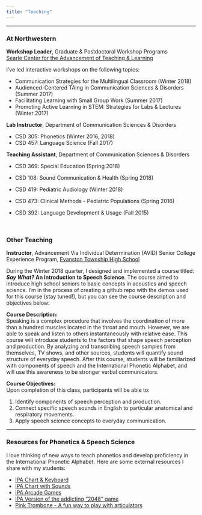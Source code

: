 ```yaml
---
title: "Teaching"
---
```

***  
  
### At Northwestern 
  
**Workshop Leader**, Graduate & Postdoctoral Workshop Programs  
[Searle Center for the Advancement of Teaching & Learning](https://www.northwestern.edu/searle/index.html)      
  
I've led interactive workshops on the following topics:  
  
* Communication Strategies for the Multilingual Classroom (Winter 2018)  
* Audienced-Centered TAing in Communication Sciences & Disorders (Summer 2017)  
* Facilitating Learning with Small Group Work (Summer 2017)  
* Promoting Active Learning in STEM: Strategies for Labs & Lectures (Winter 2017)  
  
    
**Lab Instructor**, Department of Communication Sciences & Disorders  
  
* CSD 305: Phonetics (Winter 2016, 2018)  
* CSD 457: Language Science (Fall 2017)  
  
    
**Teaching Assistant**, Department of Communication Sciences & Disorders  
  
* CSD 369: Special Education (Spring 2018)  
* CSD 108: Sound Communication & Health (Spring 2018)  
* CSD 419: Pediatric Audiology (Winter 2018)  
* CSD 473: Clinical Methods - Pediatric Populations (Spring 2016)  
* CSD 392: Language Development & Usage (Fall 2015)  
  
  \  

### Other Teaching	
  
**Instructor**, Advancement Via Individual Determination (AVID) Senior College Experience Program, [Evanston Township High School](https://www.eths.k12.il.us/eths)  
  
During the Winter 2018 quarter, I designed and implemented a course titled: ***Say What?* An Introduction to Speech Science**. The course aimed to introduce high school seniors to basic concepts in acoustics and speech science. I'm in the process of creating a github repo with the demos used for this course (stay tuned!), but you can see the course description and objectives below:  
  
**Course Description:**  
Speaking is a complex procedure that involves the coordination of more than a hundred muscles
located in the throat and mouth. However, we are able to speak and listen to others
instantaneously with relative ease. This course will introduce students to the factors that shape speech perception and production. By analyzing and transcribing speech samples from
themselves, TV shows, and other sources, students will quantify sound structure of everyday
speech. After this course, students will be familiarized with components of speech and the
International Phonetic Alphabet, and will use this awareness to be stronger verbal communicators.  
  
  
**Course Objectives:**  
Upon completion of this class, participants will be able to:  

1. Identify components of speech perception and production.  
2. Connect specific speech sounds in English to particular anatomical and respiratory
movements.  
3. Apply speech science concepts to everyday communication.  


***  
  
### Resources for Phonetics & Speech Science  
  
I love thinking of new ways to teach phonetics and develop proficiency in the International Phonetic Alphabet. Here are some external resources I share with my students:  
  
* [IPA Chart & Keyboard](http://westonruter.github.io/ipa-chart/keyboard/)  
* [IPA Chart with Sounds](http://www.internationalphoneticalphabet.org/ipa-sounds/ipa-chart-with-sounds/)  
* [IPA Arcade Games](http://www.academic.muohio.edu/the233/ipaarcade/description.htm)  
* [IPA Version of the addicting "2048" game](http://ibleaman.github.io/geminator/)  
* [Pink Trombone - A fun way to play with articulators](https://dood.al/pinktrombone/)  
  
  
